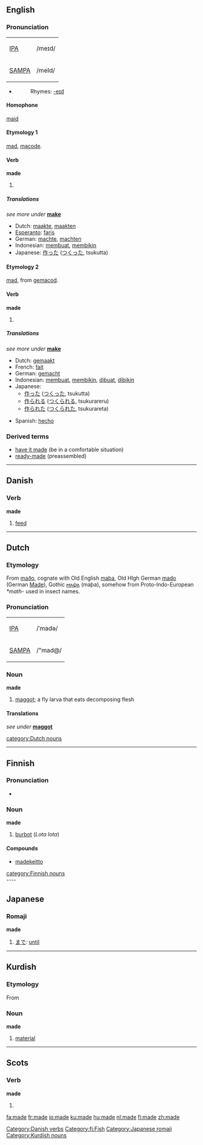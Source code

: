 {{see|Made}}
==English==

{{rank|A|should|can|82|made|did|such|great}}

===Pronunciation===
{| border=1 cellpadding=5
| [[w:IPA|IPA]] || /meɪd/
|-
| [[w:SAMPA|SAMPA]] || /meId/
|}
*{{audio|en-us-made.ogg|Audio (US)}}
*:Rhymes: [[Rhymes:English:-eɪd|-eɪd]]

====Homophone====
[[maid]]

====Etymology 1====
{{ME.}} [[mad]], {{OE.}} [[macode]].

====Verb====
'''made'''

# {{simple past of|[[make]]|lang=Scots}}

=====Translations=====
''see more under'' '''[[make]]'''
{{trans-top}}
*Dutch: [[maakte]], [[maakten]]
*[[Esperanto]]: [[faris]]
*German: [[machte]], [[machten]]
*Indonesian: [[buat|membuat]], [[bikin|membikin]]
*Japanese: [[作った]] ([[つくった]], tsukutta)
{{trans-mid}}
{{trans-bottom}}

====Etymology 2====
{{ME.}} [[mad]], from {{OE.}} [[gemacod]].

====Verb====
'''made'''

# {{past participle of|[[make]]|lang=English}}

=====Translations=====
''see more under'' '''[[make]]'''
{{trans-top}}
*Dutch: [[gemaakt]]
*French: [[fait]]
*German: [[gemacht]]
*Indonesian: [[buat|membuat]], [[bikin|membikin]], [[buat|dibuat]], [[bikin|dibikin]]
*Japanese: 
** [[作った]] ([[つくった]], tsukutta)
** [[作られる]] ([[つくられる]], tsukurareru)
** [[作られた]] ([[つくられた]], tsukurareta)
{{trans-mid}}
*Spanish: [[hecho]]
{{trans-bottom}}

===Derived terms===
*[[have it made]] (be in a comfortable situation)
*[[ready-made]] (preassembled)

----

==Danish==

===Verb===
'''made'''

#[[feed]]

[[Category:Danish verbs]]

----

==Dutch==

===Etymology===
From {{OS.|nl}} [[maðo]], cognate with Old English [[maþa]], Old HIgh German [[mado]] (German [[Made]]), Gothic [[𐌼𐌰𐌸𐌰]] (maþa), 
somehow from Proto-Indo-European ''*math-'' used in insect names.

=== Pronunciation ===
{| border=1 cellpadding=5
| [[w:IPA|IPA]] || /ˈmadə/
|-
| [[w:SAMPA|SAMPA]] || /"mad@/
|}

===Noun===
'''made''' {{f}}

# [[maggot]]; a fly larva that eats decomposing flesh

====Translations====
''see under'' '''[[maggot]]'''

[[category:Dutch nouns]]

----

==Finnish==
{{Fi48a|made|mate}}
===Pronunciation===
*{{IPA|mɑde}}

===Noun===
'''made'''

# [[burbot]] (''Lota lota'')

====Compounds====
*[[madekeitto]]

[[category:Finnish nouns]]
[[Category:fi:Fish]]
<br clear="all"/>
----

==Japanese==
{{ja-attention|Romaji header should be replaced with POS header|key=p}}

===Romaji===
'''made''' 

# [[まで]]: [[until]]

[[Category:Japanese romaji]]

----

==Kurdish==

===Etymology===
From {{Arab.|tr}}

===Noun===
'''made'''

#[[material]]

[[Category:Kurdish nouns]]

----

==Scots==

===Verb===
'''made'''

# {{past of|[[mak#Scots|mak]]|lang=Scots}}

[[fa:made]]
[[fr:made]]
[[io:made]]
[[ku:made]]
[[hu:made]]
[[nl:made]]
[[fi:made]]
[[zh:made]]